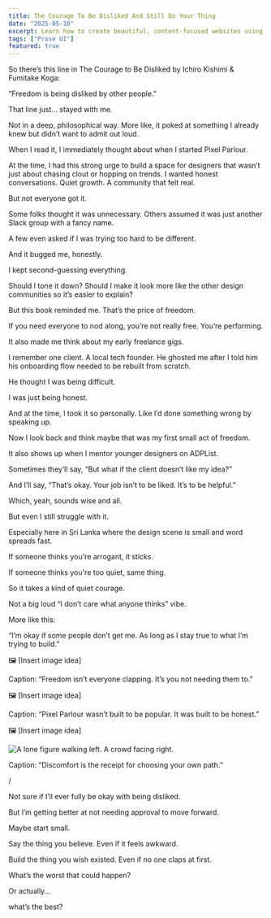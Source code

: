 ```yaml
---
title: The Courage To Be Disliked And Still Do Your Thing
date: "2025-05-10"
excerpt: Learn how to create beautiful, content-focused websites using MDX and Prose UI
tags: ["Prose UI"]
featured: true
---
```


So there’s this line in The Courage to Be Disliked by Ichiro Kishimi & Fumitake Koga:

“Freedom is being disliked by other people.”

That line just… stayed with me.

Not in a deep, philosophical way. More like, it poked at something I already knew but didn’t want to admit out loud.

When I read it, I immediately thought about when I started Pixel Parlour.

At the time, I had this strong urge to build a space for designers that wasn’t just about chasing clout or hopping on trends. I wanted honest conversations. Quiet growth. A community that felt real.

But not everyone got it.

Some folks thought it was unnecessary. Others assumed it was just another Slack group with a fancy name.

A few even asked if I was trying too hard to be different.

And it bugged me, honestly.

I kept second-guessing everything.

Should I tone it down? Should I make it look more like the other design communities so it’s easier to explain?

But this book reminded me. That’s the price of freedom.

If you need everyone to nod along, you’re not really free. You’re performing.

It also made me think about my early freelance gigs.

I remember one client. A local tech founder. He ghosted me after I told him his onboarding flow needed to be rebuilt from scratch.

He thought I was being difficult.

I was just being honest.

And at the time, I took it so personally. Like I’d done something wrong by speaking up.

Now I look back and think maybe that was my first small act of freedom.

It also shows up when I mentor younger designers on ADPList.

Sometimes they’ll say, “But what if the client doesn’t like my idea?”

And I’ll say, “That’s okay. Your job isn’t to be liked. It’s to be helpful.”

Which, yeah, sounds wise and all.

But even I still struggle with it.

Especially here in Sri Lanka where the design scene is small and word spreads fast.

If someone thinks you're arrogant, it sticks.

If someone thinks you're too quiet, same thing.

So it takes a kind of quiet courage.

Not a big loud “I don’t care what anyone thinks” vibe.

More like this:

“I’m okay if some people don’t get me. As long as I stay true to what I’m trying to build.”

🖼 \[Insert image idea]

Caption: “Freedom isn’t everyone clapping. It’s you not needing them to.”

🖼 \[Insert image idea]

Caption: “Pixel Parlour wasn’t built to be popular. It was built to be honest.”

🖼 \[Insert image idea]

<Frame caption="A lone figure walking left. A crowd facing right.">
  <Image
    src="/content/the-courage-to-be-disliked-by-ichiro-kishimi--fumitake-koga---visual-selection.png"
    alt="A lone figure walking left. A crowd facing right."
  />
</Frame>

Caption: “Discomfort is the receipt for choosing your own path.”

/

Not sure if I’ll ever fully be okay with being disliked.

But I’m getting better at not needing approval to move forward.

Maybe start small.

Say the thing you believe. Even if it feels awkward.

Build the thing you wish existed. Even if no one claps at first.

What’s the worst that could happen?

Or actually…

what’s the best?

